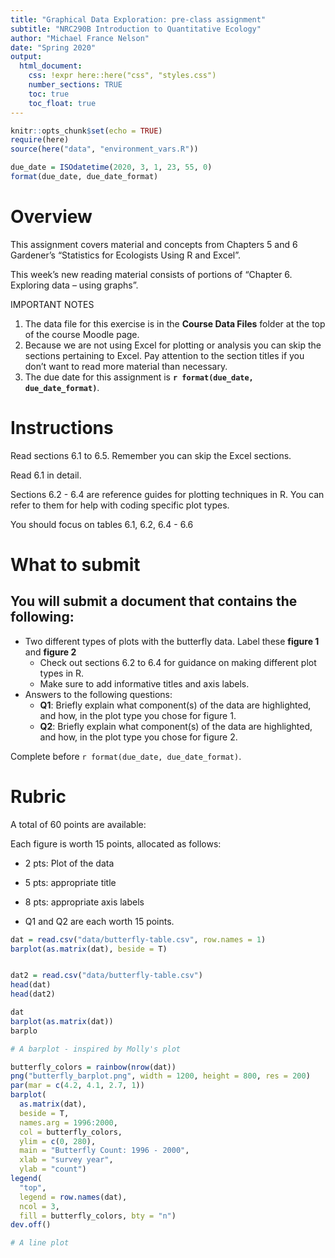 ```yaml
---
title: "Graphical Data Exploration: pre-class assignment"
subtitle: "NRC290B Introduction to Quantitative Ecology"
author: "Michael France Nelson"
date: "Spring 2020"
output: 
  html_document:
    css: !expr here::here("css", "styles.css")
    number_sections: TRUE
    toc: true
    toc_float: true
---
```


```r
knitr::opts_chunk$set(echo = TRUE)
require(here)
source(here("data", "environment_vars.R"))

due_date = ISOdatetime(2020, 3, 1, 23, 55, 0)
format(due_date, due_date_format)


```




# Overview

This assignment covers material and concepts from Chapters 5 and 6 Gardener's "Statistics for Ecologists Using R and Excel".

This week’s new reading material consists of portions of “Chapter 6. Exploring data – using graphs”.

<div class="red">

IMPORTANT NOTES

<ol>
<li> The data file for this exercise is in the **Course Data Files** folder at the top of the course Moodle page. </li>
<li> Because we are not using Excel for plotting or analysis you can skip the sections pertaining to Excel.  Pay attention to the section titles if you don't want to read more material than necessary.</li>
<li> The due date for this assignment is **`r format(due_date, due_date_format)`**. </li>
</ol> 

</div>



# Instructions

Read sections 6.1 to 6.5.  Remember you can skip the Excel sections.

Read 6.1 in detail. 

Sections 6.2 - 6.4 are reference guides for plotting techniques in R.  You can refer to them for help with coding specific plot types.

You should focus on tables 6.1, 6.2, 6.4 - 6.6




# What to submit

## You will submit a document that contains the following:
* Two different types of plots with the butterfly data.  Label these **figure 1** and **figure 2**
    - Check out sections 6.2 to 6.4 for guidance on making different plot types in R.
    - Make sure to add informative titles and axis labels.
* Answers to the following questions:
    - **Q1**:  Briefly explain what component(s) of the data are highlighted, and how, in the plot type you chose for figure 1.
    - **Q2**:  Briefly explain what component(s) of the data are highlighted, and how, in the plot type you chose for figure 2.

Complete before `r format(due_date, due_date_format)`.



# Rubric

A total of 60 points are available:

Each figure is worth 15 points, allocated as follows:

* 2 pts: Plot of the data
* 5 pts: appropriate title
* 8 pts: appropriate axis labels

* Q1 and Q2 are each worth 15 points.




```r

dat = read.csv("data/butterfly-table.csv", row.names = 1)
barplot(as.matrix(dat), beside = T)


dat2 = read.csv("data/butterfly-table.csv")
head(dat)
head(dat2)

dat
barplot(as.matrix(dat))
barplo

# A barplot - inspired by Molly's plot

butterfly_colors = rainbow(nrow(dat))
png("butterfly_barplot.png", width = 1200, height = 800, res = 200)
par(mar = c(4.2, 4.1, 2.7, 1))
barplot(
  as.matrix(dat),
  beside = T, 
  names.arg = 1996:2000, 
  col = butterfly_colors,
  ylim = c(0, 280),
  main = "Butterfly Count: 1996 - 2000",
  xlab = "survey year",
  ylab = "count")
legend(
  "top", 
  legend = row.names(dat), 
  ncol = 3, 
  fill = butterfly_colors, bty = "n")
dev.off()

# A line plot 






```

